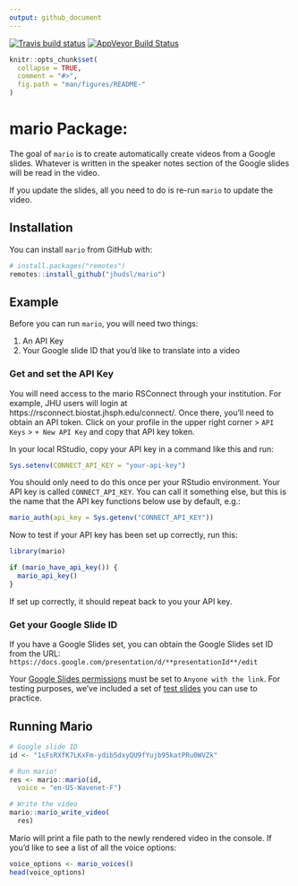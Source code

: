 ```yaml
---
output: github_document
---
```


[![Travis build status](https://travis-ci.com/jhudsl/mario.svg?branch=master)](https://travis-ci.com/jhudsl/mario)
[![AppVeyor Build Status](https://ci.appveyor.com/api/projects/status/github/jhudsl/mario?branch=master&svg=true)](https://ci.appveyor.com/project/jhudsl/mario)
<!-- README.md is generated from README.Rmd. Please edit that file -->

```r
knitr::opts_chunk$set(
  collapse = TRUE,
  comment = "#>",
  fig.path = "man/figures/README-"
)
```

# mario Package:

The goal of `mario` is to create automatically create videos from a Google slides.
Whatever is written in the speaker notes section of the Google slides will be read in the video.

If you update the slides, all you need to do is re-run `mario` to update the video.

## Installation

You can install `mario` from GitHub with:

```r
# install.packages("remotes")
remotes::install_github("jhudsl/mario")
```

## Example

Before you can run `mario`, you will need two things:

1) An API Key
2) Your Google slide ID that you'd like to translate into a video

### Get and set the API Key

You will need access to the mario RSConnect through your institution. For example, JHU users will login at https://rsconnect.biostat.jhsph.edu/connect/. Once there, you'll need to obtain an API token.
Click on your profile in the upper right corner > `API Keys` > `+ New API Key` and copy that API key token.

In your local RStudio, copy your API key in a command like this and run:

```r
Sys.setenv(CONNECT_API_KEY = "your-api-key")
```
You should only need to do this once per your RStudio environment. Your API key is called `CONNECT_API_KEY`. You can call it something else, but this is the name that the API key functions below use by default, e.g.:

```r
mario_auth(api_key = Sys.getenv("CONNECT_API_KEY"))
```

Now to test if your API key has been set up correctly, run this:
```r
library(mario)

if (mario_have_api_key()) {
  mario_api_key()
}
```
If set up correctly, it should repeat back to you your API key.

### Get your Google Slide ID

If you have a Google Slides set, you can obtain the Google Slides set ID from the URL:
`https://docs.google.com/presentation/d/**presentationId**/edit`

Your [Google Slides permissions](https://www.youtube.com/watch?v=zHSfwaZIVbM) must be set to `Anyone with the link`.
For testing purposes, we've included a set of [test slides](https://docs.google.com/presentation/d/1sFsRXfK7LKxFm-ydib5dxyQU9fYujb95katPRu0WVZk/edit#slide=id.p) you can use to practice.

## Running Mario

```r
# Google slide ID
id <- "1sFsRXfK7LKxFm-ydib5dxyQU9fYujb95katPRu0WVZk"

# Run mario!
res <- mario::mario(id,
  voice = "en-US-Wavenet-F")

# Write the video
mario::mario_write_video(
  res)
```

Mario will print a file path to the newly rendered video in the console. If you'd like to see a list of all the voice options:

```r
voice_options <- mario_voices()
head(voice_options)
```
